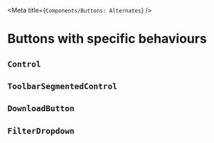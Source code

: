 
<Meta title={`Components/Buttons: Alternates`} />

# Buttons with specific behaviours

## `Control`

<ControlReadme />

  <Story story={stories.control} />

## `ToolbarSegmentedControl`

<Story story={stories.toolbarSegmentedControl} />

## `DownloadButton`

<Story story={stories.downloadButton} />

## `FilterDropdown`

<Story story={stories.filterDropdown} />
